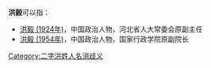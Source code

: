 '''洪毅'''可以指：
* [[洪毅_(1924年)|洪毅 (1924年)]]，中国政治人物，河北省人大常委会原副主任
* [[洪毅_(1954年)|洪毅 (1954年)]]，中国政治人物，国家行政学院原副院长

{{disambig}}

[[Category:二字洪姓人名消歧义|Category:二字洪姓人名消歧义]]